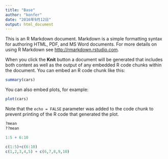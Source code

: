 ```yaml
---
title: "Base"
author: "konfer"
date: "2016年9月12日"
output: html_document
---
```


This is an R Markdown document. Markdown is a simple formatting syntax for authoring HTML, PDF, and MS Word documents. For more details on using R Markdown see <http://rmarkdown.rstudio.com>.

When you click the **Knit** button a document will be generated that includes both content as well as the output of any embedded R code chunks within the document. You can embed an R code chunk like this:

```r
summary(cars)
```

You can also embed plots, for example:

```r
plot(cars)
```

Note that the `echo = FALSE` parameter was added to the code chunk to prevent printing of the R code that generated the plot.

```r

?mean
??mean

1:5 + 6:10

c(1:5)+c(6:10)
c(1,2,3,4,5) + c(6,7,8,9,10)



```
